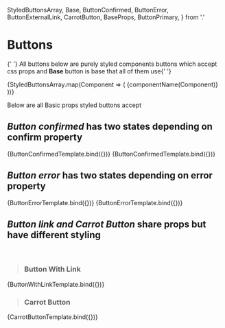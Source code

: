   StyledButtonsArray,
  Base,
  ButtonConfirmed,
  ButtonError,
  ButtonExternalLink,
  CarrotButton,
  BaseProps,
  ButtonPrimary,
} from '.'

<Meta title="ButtonsMDX" />

# Buttons

<p>
  {' '}
  All buttons below are purely styled components buttons which accept css props and <strong>Base</strong> button is base
  that all of them use{' '}
</p>

<Canvas>
  <Story name="Styled Buttons" component={Base}>
    <AutoRowCleanGap gap={12}>
      {StyledButtonsArray.map(Component => (
        <Component style={{ width: 'auto' }} key={Component.index}>
          {componentName(Component)}
        </Component>
      ))}
    </AutoRowCleanGap>
  </Story>
</Canvas>

Below are all Basic props styled buttons accept

<ArgsTable of={Base} />


## <em>Button confirmed</em> has two states depending on confirm property

<Canvas>
  <Story
    name="Button Confirmed/Active"
    component={ButtonConfirmed}
    args={{
      children: 'Confirmed true',
      confirmed: true,
      width: 'fit-content',
      altDisabledStyle: true,
    }}
  >
    {ButtonConfirmedTemplate.bind({})}
  </Story>
  <Story
    name="Button Confirmed/Inactive"
    component={ButtonConfirmed}
    args={{
      children: 'Confirmed false',
      confirmed: false,
      width: 'fit-content',
      altDisabledStyle: true,
    }}
  >
    {ButtonConfirmedTemplate.bind({})}
  </Story>
</Canvas>


## <em>Button error</em> has two states depending on error property

<Canvas>
  <Story
    name="Button Error/Active"
    component={ButtonError}
    args={{
      error: true,
      content: 'Error triggered',
      width: 'fit-content',
    }}
  >
    {ButtonErrorTemplate.bind({})}
  </Story>
  <Story
    name="Button Error/Inactive"
    component={ButtonError}
    args={{
      error: false,
      content: 'No Error',
      width: 'fit-content',
    }}
  >
    {ButtonErrorTemplate.bind({})}
  </Story>
</Canvas>



## <em>Button link and Carrot Button</em> share props but have different styling

<br />

> ### Button With Link

<Canvas>
  <Story
    name="Button With Link"
    component={ButtonExternalLink}
    argTypes={ButtonExternalLink}
    args={{
      link: 'https://dcabtc.com/what-is-stacking-sats#:~:text=In%20short%2C%20stacking%20sats%20is,the%20smallest%20unit%20in%20Bitcoin.',
      children: 'Stack Sats',
      style: { width: 'fit-content' },
    }}
  >
    {ButtonWithLinkTemplate.bind({})}
  </Story>
</Canvas>

> ### Carrot Button

<Canvas>
  <Story
    name="Carrot Button"
    component={CarrotButton}
    args={{
      link: 'https://carrot.eth.limo/',
      children: 'Carrot Button Text',
      style: { width: 'fit-content' },
    }}
  >
    {CarrotButtonTemplate.bind({})}
  </Story>
</Canvas>

<ArgsTable of={ButtonWithLink} />
